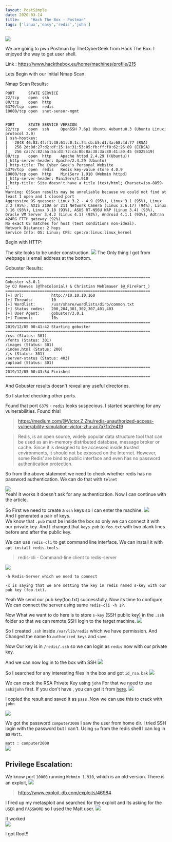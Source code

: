 ```yaml
---
layout: PostSimple
date: 2020-03-14
title:     "Hack The Box - Postman"
tags: ['linux','easy','redis','john']
---
```


![](https://raw.githubusercontent.com/ghostbyt3/ghostbyt3.github.io/master/public/static/images/htb-postman/1.png)

We are going to pwn Postman by TheCyberGeek from Hack The Box. I enjoyed the way to get user shell.

Link : <https://www.hackthebox.eu/home/machines/profile/215>


Lets Begin with our Initial Nmap Scan.

Nmap Scan Results:

```
PORT      STATE SERVICE
22/tcp    open  ssh
80/tcp    open  http
6379/tcp  open  redis
10000/tcp open  snet-sensor-mgmt


PORT      STATE SERVICE VERSION
22/tcp    open  ssh     OpenSSH 7.6p1 Ubuntu 4ubuntu0.3 (Ubuntu Linux; protocol 2.0)
| ssh-hostkey: 
|   2048 46:83:4f:f1:38:61:c0:1c:74:cb:b5:d1:4a:68:4d:77 (RSA)
|   256 2d:8d:27:d2:df:15:1a:31:53:05:fb:ff:f0:62:26:89 (ECDSA)
|_  256 ca:7c:82:aa:5a:d3:72:ca:8b:8a:38:3a:80:41:a0:45 (ED25519)
80/tcp    open  http    Apache httpd 2.4.29 ((Ubuntu))
|_http-server-header: Apache/2.4.29 (Ubuntu)
|_http-title: The Cyber Geek's Personal Website
6379/tcp  open  redis   Redis key-value store 4.0.9
10000/tcp open  http    MiniServ 1.910 (Webmin httpd)
|_http-server-header: MiniServ/1.910
|_http-title: Site doesn't have a title (text/html; Charset=iso-8859-1).
Warning: OSScan results may be unreliable because we could not find at least 1 open and 1 closed port
Aggressive OS guesses: Linux 3.2 - 4.9 (95%), Linux 3.1 (95%), Linux 3.2 (95%), AXIS 210A or 211 Network Camera (Linux 2.6.17) (94%), Linux 3.16 (93%), Linux 3.18 (93%), ASUS RT-N56U WAP (Linux 3.4) (93%), Oracle VM Server 3.4.2 (Linux 4.1) (93%), Android 4.1.1 (93%), Adtran 424RG FTTH gateway (92%)
No exact OS matches for host (test conditions non-ideal).
Network Distance: 2 hops
Service Info: OS: Linux; CPE: cpe:/o:linux:linux_kernel
```

Begin with HTTP:

The site looks to be under construction.
![](https://raw.githubusercontent.com/ghostbyt3/ghostbyt3.github.io/master/public/static/images/htb-postman/2.png)
The Only thing I got from webpage is email address at the bottom.

Gobuster Results:
```
===============================================================
Gobuster v3.0.1
by OJ Reeves (@TheColonial) & Christian Mehlmauer (@_FireFart_)
===============================================================
[+] Url:            http://10.10.10.160
[+] Threads:        10
[+] Wordlist:       /usr/share/wordlists/dirb/common.txt
[+] Status codes:   200,204,301,302,307,401,403
[+] User Agent:     gobuster/3.0.1
[+] Timeout:        10s
===============================================================
2019/12/05 00:41:42 Starting gobuster
===============================================================
/css (Status: 301)
/fonts (Status: 301)
/images (Status: 301)
/index.html (Status: 200)
/js (Status: 301)
/server-status (Status: 403)
/upload (Status: 301)
===============================================================
2019/12/05 00:43:54 Finished
===============================================================
```
And Gobuster results doesn't reveal any useful directories.

So I started checking other ports.

Found that port ``6379`` - ``redis`` looks suspecious. I started searching for any vulnerabilities.
Found this!

> https://medium.com/@Victor.Z.Zhu/redis-unauthorized-access-vulnerability-simulation-victor-zhu-ac7a71b2e419

>Redis, is an open source, widely popular data structure tool that can be used as an in-memory distributed database, message broker or cache. Since it is designed to be accessed inside trusted environments, it should not be exposed on the Internet. However, some Redis’ are bind to public interface and even has no password authentication protection.

So from the above statement we need to check whether redis has no password authentication. We can do that with ``telnet``

![](https://raw.githubusercontent.com/ghostbyt3/ghostbyt3.github.io/master/public/static/images/htb-postman/3.png)<br/>
Yeah! It works it doesn't ask for any authentication. Now I can continue with the article.

So First we need to create a ``ssh`` keys so I can enter the machine.
![](https://raw.githubusercontent.com/ghostbyt3/ghostbyt3.github.io/master/public/static/images/htb-postman/4.png)<br/>
And I generated a pair of keys.<br/>
We know that ``.pub`` must be inside the box so only we can connect it with our private key. And I changed that ``keys.pub`` to ``foo.txt`` with two blank lines before and after the public key.

We can use ``redis-cli`` to get command line interface. We can install it with ``apt install redis-tools``.

> redis-cli - Command-line client to redis-server

![](https://raw.githubusercontent.com/ghostbyt3/ghostbyt3.github.io/master/public/static/images/htb-postman/5.png)

```
-h Redis-Server which we need to connect 

-x is saying that we are setting the key in redis named s-key with our pub key (foo.txt).
```

Yeah We send our pub key(foo.txt) successfully. Now its time to configure.
We can connect the server using same ``redis-cli -h IP``.

Now What we want to do here is to store ``s-key`` (SSH public key) in the ``.ssh`` folder so that we can remote SSH login to the target machine.
![](https://raw.githubusercontent.com/ghostbyt3/ghostbyt3.github.io/master/public/static/images/htb-postman/6.png)

So I created ``.ssh`` inside ``/var/lib/redis`` which we have permission.
And Changed the name to ``authorized_keys`` and ``save``.

Now Our key is in ``/redis/.ssh`` so we can login as ``redis`` now with our private key.

And we can now log in to the box with SSH
![](https://raw.githubusercontent.com/ghostbyt3/ghostbyt3.github.io/master/public/static/images/htb-postman/7.png)

So I searched for any interesting files in the box and got ``id_rsa.bak``
![](https://raw.githubusercontent.com/ghostbyt3/ghostbyt3.github.io/master/public/static/images/htb-postman/8.png)

We can crack the RSA Private Key using ``john``
For that we need to use ``ssh2john`` first.
If you don't have , you can get it from [here](https://github.com/koboi137/john/blob/bionic/ssh2john.py).
![](https://raw.githubusercontent.com/ghostbyt3/ghostbyt3.github.io/master/public/static/images/htb-postman/9.png)

I copied the result and saved it as ``pass`` .Now we can use this to crack with ``john``

![](https://raw.githubusercontent.com/ghostbyt3/ghostbyt3.github.io/master/public/static/images/htb-postman/10.png)

We got the password ``computer2008`` I saw the user from home dir. I tried SSH login with the password but I can't. Using ``su`` from the redis shell I can log in as ``Matt``.

``matt : computer2008``<br/>
![](https://raw.githubusercontent.com/ghostbyt3/ghostbyt3.github.io/master/public/static/images/htb-postman/11.png)

## Privilege Escalation:

We know port ``10000`` running ``Webmin 1.910``, which is an old version.
There is an exploit, 
![](https://raw.githubusercontent.com/ghostbyt3/ghostbyt3.github.io/master/public/static/images/htb-postman/12.png)

> https://www.exploit-db.com/exploits/46984

I fired up my metasploit and searched for the exploit and 
Its asking for the ``USER`` and ``PASSWORD`` so I used the Matt user.
![](https://raw.githubusercontent.com/ghostbyt3/ghostbyt3.github.io/master/public/static/images/htb-postman/13.png)

It worked <br/>
![](https://raw.githubusercontent.com/ghostbyt3/ghostbyt3.github.io/master/public/static/images/htb-postman/14.png)

I got Root!!















